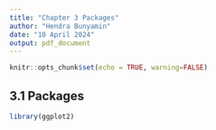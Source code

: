 ```yaml
---
title: "Chapter 3 Packages"
author: "Hendra Bunyamin"
date: "10 April 2024"
output: pdf_document
---
```


```r
knitr::opts_chunk$set(echo = TRUE, warning=FALSE)
```

## 3.1 Packages

```r
library(ggplot2)
```

